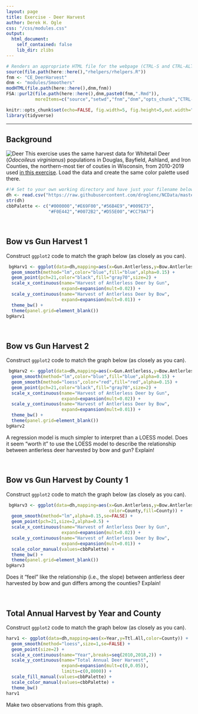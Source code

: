 ```yaml
---
layout: page
title: Exercise - Deer Harvest
author: Derek H. Ogle
css: "/css/modules.css"
output:
  html_document:
    self_contained: false
    lib_dir: zlibs
---
```


```r
# Renders an appropriate HTML file for the webpage (CTRL-S and CTRL-ALT-C)
source(file.path(here::here(),"rhelpers/rhelpers.R"))
fnm <- "CE_DeerHarvest"
dnm <- "modules/Smoothers"
modHTML(file.path(here::here(),dnm,fnm))
FSA::purl2(file.path(here::here(),dnm,paste0(fnm,".Rmd")),
           moreItems=c("source","setwd","fnm","dnm","opts_chunk","CTRL-S"))
```
```r
knitr::opts_chunk$set(echo=FALSE, fig.width=5, fig.height=5,out.width="60%",message=FALSE)
library(tidyverse)
```

----

## Background
<img src="../zimgs/Deer.jpg" alt="Deer" class="img-right">
This exercise uses the same harvest data for Whitetail Deer (*Odocoileus virginianus*) populations in Douglas, Bayfield, Ashland, and Iron Counties, the northern-most tier of couties in Wisconsin, from 2010-2019 used [in this exercise](../Means/CE_DeerHarvest.html). Load the data and create the same color palette used there.

```r
#!# Set to your own working directory and have just your filename below.
dh <- read.csv("https://raw.githubusercontent.com/droglenc/NCData/master/DeerHarvest.csv")
str(dh)
cbbPalette <- c("#000000","#E69F00","#56B4E9","#009E73",
                "#F0E442","#0072B2","#D55E00","#CC79A7")
```

&nbsp;

## Bow vs Gun Harvest 1
Construct `ggplot2` code to match the graph below (as closely as you can).

```r
 bgHarv1 <- ggplot(data=dh,mapping=aes(x=Gun.Antlerless,y=Bow.Antlerless)) +
  geom_smooth(method="lm",color="blue",fill="blue",alpha=0.15) +
  geom_point(pch=21,color="black",fill="gray70",size=2) +
  scale_x_continuous(name="Harvest of Antlerless Deer by Gun",
                     expand=expansion(mult=0.02)) +
  scale_y_continuous(name="Harvest of Antlerless Deer by Bow",
                     expand=expansion(mult=0.01)) +
  theme_bw() +
  theme(panel.grid=element_blank())
bgHarv1
```

&nbsp;


## Bow vs Gun Harvest 2
Construct `ggplot2` code to match the graph below (as closely as you can).

```r
 bgHarv2 <- ggplot(data=dh,mapping=aes(x=Gun.Antlerless,y=Bow.Antlerless)) +
  geom_smooth(method="lm",color="blue",fill="blue",alpha=0.15) +
  geom_smooth(method="loess",color="red",fill="red",alpha=0.15) +
  geom_point(pch=21,color="black",fill="gray70",size=2) +
  scale_x_continuous(name="Harvest of Antlerless Deer by Gun",
                     expand=expansion(mult=0.02)) +
  scale_y_continuous(name="Harvest of Antlerless Deer by Bow",
                     expand=expansion(mult=0.01)) +
  theme_bw() +
  theme(panel.grid=element_blank())
bgHarv2
```

A regression model is much simpler to interpret than a LOESS model. Does it seem "worth it" to use the LOESS model to describe the relationship between antlerless deer harvested by bow and gun? Explain!

&nbsp;

## Bow vs Gun Harvest by County 1
Construct `ggplot2` code to match the graph below (as closely as you can).

```r
 bgHarv3 <- ggplot(data=dh,mapping=aes(x=Gun.Antlerless,y=Bow.Antlerless,
                                       color=County,fill=County)) +
  geom_smooth(method="lm",alpha=0.15,se=FALSE) +
  geom_point(pch=21,size=2,alpha=0.5) +
  scale_x_continuous(name="Harvest of Antlerless Deer by Gun",
                     expand=expansion(mult=0.02)) +
  scale_y_continuous(name="Harvest of Antlerless Deer by Bow",
                     expand=expansion(mult=0.01)) +
  scale_color_manual(values=cbbPalette) +
  theme_bw() +
  theme(panel.grid=element_blank())
bgHarv3
```

Does it "feel" like the relationship (i.e., the slope) between antlerless deer harvested by bow and gun differs among the counties? Explain!

&nbsp;

## Total Annual Harvest by Year and County
Construct `ggplot2` code to match the graph below (as closely as you can).

```r
harv1 <- ggplot(data=dh,mapping=aes(x=Year,y=Ttl.All,color=County)) +
  geom_smooth(method="loess",size=1,se=FALSE) +
  geom_point(size=2) +
  scale_x_continuous(name="Year",breaks=seq(2010,2018,2)) +
  scale_y_continuous(name="Total Annual Deer Harvest",
                     expand=expansion(mult=c(0,0.05)),
                     limits=c(0,8000)) +
  scale_fill_manual(values=cbbPalette) +
  scale_color_manual(values=cbbPalette) +
  theme_bw()
harv1
```

Make two observations from this graph.
